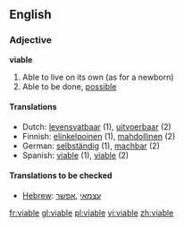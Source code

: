 ==English==

===Adjective===
'''viable'''
# Able to live on its own (as for a newborn)
# Able to be done, [[possible]]

====Translations====
*Dutch: [[levensvatbaar]] (1), [[uitvoerbaar]] (2)
*Finnish: [[elinkelpoinen]] (1), [[mahdollinen]] (2)
*German: [[selbständig]] (1), [[machbar]] (2)
*Spanish: [[viable]] (1), [[viable]] (2)

====Translations to be checked====
*[[Hebrew]]: [[עצמאי]] ,[[אפשר]]

[[fr:viable]]
[[gl:viable]]
[[pl:viable]]
[[vi:viable]]
[[zh:viable]]